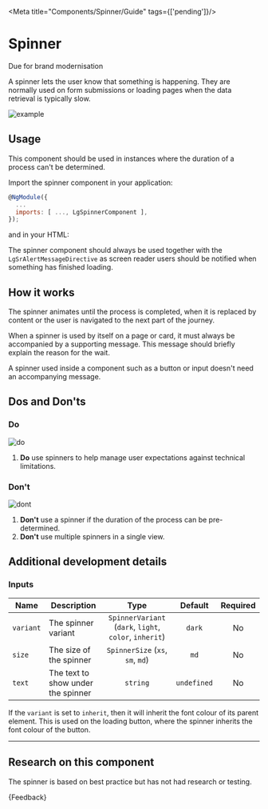 
<Meta title="Components/Spinner/Guide" tags={['pending']}/>

# Spinner

<CustomBadge text="Pending" /> <span class="small-text">Due for brand modernisation</span>

<p class="standfirst">A spinner lets the user know that something is happening. They are normally used on form submissions or loading pages when the data retrieval is typically slow.</p>

![example](docs/spinner/example.png)

## Usage

This component should be used in instances where the duration of a process can't be determined.

Import the spinner component in your application:

```js
@NgModule({
  ...
  imports: [ ..., LgSpinnerComponent ],
});
```

and in your HTML:

<Source of={SpinnerStories.StandardSpinner} />

The spinner component should always be used together with the `LgSrAlertMessageDirective` as screen reader users should be notified when something has finished loading.

## How it works

The spinner animates until the process is completed, when it is replaced by content or the user is navigated to the next part of the journey.

When a spinner is used by itself on a page or card, it must always be accompanied by a supporting message. This message should briefly explain the reason for the wait.

A spinner used inside a component such as a button or input doesn't need an accompanying message.

## Dos and Don'ts

### Do

![do](docs/spinner/do.png)

1. **Do** use spinners to help manage user expectations against technical limitations.

### Don't

![dont](docs/spinner/dont.png)

1. **Don't** use a spinner if the duration of the process can be pre-determined.
2. **Don't** use multiple spinners in a single view.

## Additional development details

### Inputs

| Name      | Description                        |                          Type                          |   Default   | Required |
|-----------|------------------------------------|:------------------------------------------------------:|:-----------:|:--------:|
| `variant` | The spinner variant                | `SpinnerVariant` (`dark`, `light`, `color`, `inherit`) |   `dark`    |    No    |
| `size`    | The size of the spinner            |               `SpinnerSize` (`xs`, `sm`, `md`)               |    `md`     |    No    |
| `text`    | The text to show under the spinner |                        `string`                        | `undefined` |    No    |

If the `variant` is set to `inherit`, then it will inherit the font colour of its parent element. This is used on the loading button, where the spinner inherits the font colour of the button.

***

## Research on this component

The spinner is based on best practice but has not had research or testing.

<Markdown>
  {Feedback}
</Markdown>
